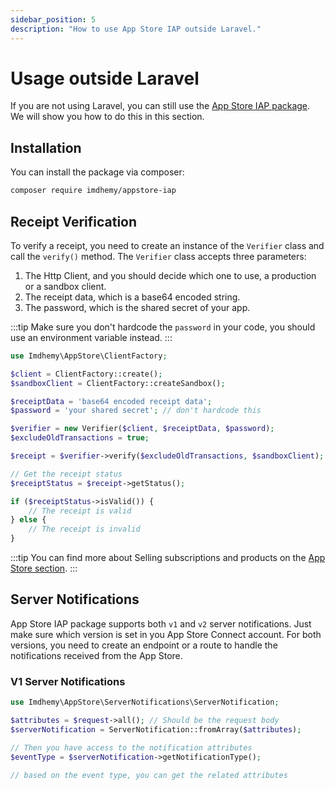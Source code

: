 ```yaml
---
sidebar_position: 5
description: "How to use App Store IAP outside Laravel."
---
```


# Usage outside Laravel

If you are not using Laravel, you can still use the [App Store IAP package](https://github.com/imdhemy/appstore-iap).
We will show you how to do this in this section.

## Installation

You can install the package via composer:

```bash
composer require imdhemy/appstore-iap
```

## Receipt Verification

To verify a receipt, you need to create an instance of the `Verifier` class and call the `verify()` method. The `Verifier`
class accepts three parameters:

1. The Http Client, and you should decide which one to use, a production or a sandbox client.
2. The receipt data, which is a base64 encoded string.
3. The password, which is the shared secret of your app.

:::tip
Make sure you don't hardcode the `password` in your code, you should use an environment variable instead.
:::

```php
use Imdhemy\AppStore\ClientFactory;

$client = ClientFactory::create();
$sandboxClient = ClientFactory::createSandbox();

$receiptData = 'base64 encoded receipt data';
$password = 'your shared secret'; // don't hardcode this

$verifier = new Verifier($client, $receiptData, $password);
$excludeOldTransactions = true;

$receipt = $verifier->verify($excludeOldTransactions, $sandboxClient);

// Get the receipt status
$receiptStatus = $receipt->getStatus();

if ($receiptStatus->isValid()) {
    // The receipt is valid
} else {
    // The receipt is invalid
}
```

:::tip
You can find more about Selling subscriptions and products on the [App Store section](/docs/category/app-store).
:::

## Server Notifications

App Store IAP package supports both `v1` and `v2` server notifications. Just make sure which version is set in you App Store
Connect account. For both versions, you need to create an endpoint or a route to handle the notifications received from the
App Store.

### V1 Server Notifications

```php
use Imdhemy\AppStore\ServerNotifications\ServerNotification;

$attributes = $request->all(); // Should be the request body
$serverNotification = ServerNotification::fromArray($attributes);

// Then you have access to the notification attributes
$eventType = $serverNotification->getNotificationType();

// based on the event type, you can get the related attributes
```

